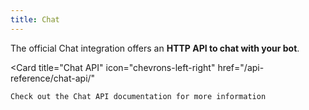 ```yaml
---
title: Chat
---
```


The official Chat integration offers an **HTTP API to chat with your bot**.

<Card
    title="Chat API"
    icon="chevrons-left-right"
    href="/api-reference/chat-api/"
>
    Check out the Chat API documentation for more information
</Card>